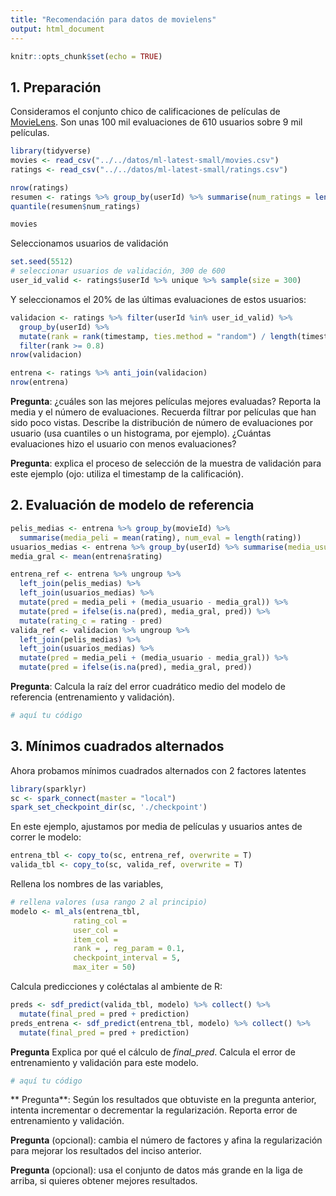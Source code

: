 ```yaml
---
title: "Recomendación para datos de movielens"
output: html_document
---
```


```r
knitr::opts_chunk$set(echo = TRUE)
```

## 1. Preparación

Consideramos el conjunto chico de calificaciones de películas de 
[MovieLens](https://grouplens.org/datasets/movielens/). Son unas 100 mil
evaluaciones de 610 usuarios sobre 9 mil películas.

```r
library(tidyverse)
movies <- read_csv("../../datos/ml-latest-small/movies.csv")
ratings <- read_csv("../../datos/ml-latest-small/ratings.csv")
```

```r
nrow(ratings)
resumen <- ratings %>% group_by(userId) %>% summarise(num_ratings = length(rating)) 
quantile(resumen$num_ratings)
```
```r
movies
```


Seleccionamos usuarios de validación

```r
set.seed(5512)
# seleccionar usuarios de validación, 300 de 600
user_id_valid <- ratings$userId %>% unique %>% sample(size = 300)
```

Y seleccionamos el 20\% de las últimas evaluaciones de estos usuarios:

```r
validacion <- ratings %>% filter(userId %in% user_id_valid) %>% 
  group_by(userId) %>% 
  mutate(rank = rank(timestamp, ties.method = "random") / length(timestamp)) %>% 
  filter(rank >= 0.8)
nrow(validacion)
```  

```r
entrena <- ratings %>% anti_join(validacion)
nrow(entrena)
```

**Pregunta**: ¿cuáles son las mejores películas mejores evaluadas? Reporta la
media y el número de evaluaciones. Recuerda filtrar por películas que han sido
poco vistas. Describe la distribución de número de evaluaciones por usuario (usa
cuantiles o un histograma, por ejemplo). ¿Cuántas evaluaciones hizo el usuario
con menos evaluaciones?

**Pregunta**: explica el proceso de selección de la muestra de validación para
este ejemplo (ojo: utiliza el timestamp de la calificación).

## 2. Evaluación de modelo de referencia

```r
pelis_medias <- entrena %>% group_by(movieId) %>% 
  summarise(media_peli = mean(rating), num_eval = length(rating))
usuarios_medias <- entrena %>% group_by(userId) %>% summarise(media_usuario = mean(rating))
media_gral <- mean(entrena$rating)
```


```r
entrena_ref <- entrena %>% ungroup %>% 
  left_join(pelis_medias) %>% 
  left_join(usuarios_medias) %>% 
  mutate(pred = media_peli + (media_usuario - media_gral)) %>% 
  mutate(pred = ifelse(is.na(pred), media_gral, pred)) %>% 
  mutate(rating_c = rating - pred)
valida_ref <- validacion %>% ungroup %>% 
  left_join(pelis_medias) %>% 
  left_join(usuarios_medias) %>% 
  mutate(pred = media_peli + (media_usuario - media_gral)) %>% 
  mutate(pred = ifelse(is.na(pred), media_gral, pred))
```

**Pregunta**: Calcula la raíz del error cuadrático medio del modelo de referencia
(entrenamiento y validación).

```r
# aquí tu código
```

## 3. Mínimos cuadrados alternados

Ahora probamos mínimos cuadrados alternados con 2 factores latentes

```r
library(sparklyr)
sc <- spark_connect(master = "local")
spark_set_checkpoint_dir(sc, './checkpoint')
```

En este ejemplo, ajustamos por media de películas y usuarios antes
de correr le modelo:


```r
entrena_tbl <- copy_to(sc, entrena_ref, overwrite = T)
valida_tbl <- copy_to(sc, valida_ref, overwrite = T)
```

Rellena los nombres de las variables, 

```r
# rellena valores (usa rango 2 al principio)
modelo <- ml_als(entrena_tbl, 
              rating_col = 
              user_col = 
              item_col = 
              rank = , reg_param = 0.1,
              checkpoint_interval = 5,
              max_iter = 50)
```

Calcula predicciones y coléctalas al ambiente de R:

```r
preds <- sdf_predict(valida_tbl, modelo) %>% collect() %>% 
  mutate(final_pred = pred + prediction)
preds_entrena <- sdf_predict(entrena_tbl, modelo) %>% collect() %>% 
  mutate(final_pred = pred + prediction)
```

**Pregunta** Explica por qué el cálculo de *final_pred*. Calcula el error de entrenamiento y validación para este modelo.

```r
# aquí tu código
```

** Pregunta**: Según los resultados que obtuviste en la pregunta anterior, intenta
incrementar o decrementar la regularización. Reporta error de entrenamiento y validación.

**Pregunta** (opcional): cambia el número de factores y afina la regularización para mejorar
los resultados del inciso anterior.

**Pregunta** (opcional): usa el conjunto de datos más grande en la liga de arriba, si quieres
obtener mejores resultados.
